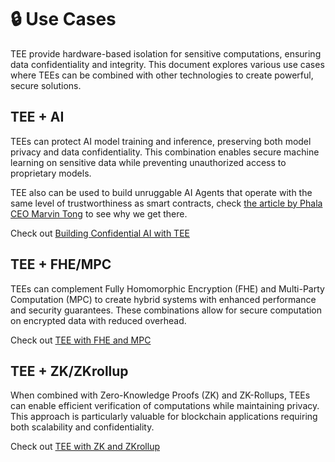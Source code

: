 # 🔒 Use Cases

TEE provide hardware-based isolation for sensitive computations, ensuring data confidentiality and integrity. This document explores various use cases where TEEs can be combined with other technologies to create powerful, secure solutions.

## TEE + AI

TEEs can protect AI model training and inference, preserving both model privacy and data confidentiality. This combination enables secure machine learning on sensitive data while preventing unauthorized access to proprietary models.

TEE also can be used to build unruggable AI Agents that operate with the same level of trustworthiness as smart contracts, check [the article by Phala CEO Marvin Tong](https://x.com/marvin_tong/status/1866319231350100330) to see why we get there.

Check out [Building Confidential AI with TEE](/cloud/use-cases/tee_with_ai)

## TEE + FHE/MPC

TEEs can complement Fully Homomorphic Encryption (FHE) and Multi-Party Computation (MPC) to create hybrid systems with enhanced performance and security guarantees. These combinations allow for secure computation on encrypted data with reduced overhead.

Check out [TEE with FHE and MPC](/cloud/use-cases/tee_with_fhe_and_mpc)

## TEE + ZK/ZKrollup

When combined with Zero-Knowledge Proofs (ZK) and ZK-Rollups, TEEs can enable efficient verification of computations while maintaining privacy. This approach is particularly valuable for blockchain applications requiring both scalability and confidentiality.

Check out [TEE with ZK and ZKrollup](/cloud/use-cases/tee_with_zk_and_zkrollup)
